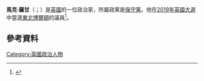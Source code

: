 '''馬克·羅甘'''（{{lang-en|Mark Rory Logan}}；{{bd|1984年|1月28日}}）是[[英國|英國]]的一位政治家，所屬政黨是[[保守黨_(英國)|保守黨]]。他在[[2019年英國大選|2019年英國大選]]中當選[[東北博爾頓_(英國國會選區)|東北博爾頓]]的議員<ref>{{cite web|url=https://hansard.parliament.uk/commons/2019-12-18/debates/2E37F0BD-4DF0-40A6-B9F9-0607212DBFB1/MembersSworn|title=Members Sworn|website=Hansard.parliament.uk|date=2019-12-18|access-date=2020-01-28|language=en}}</ref>。

==參考資料==
{{reflist}}

[[Category:英國政治人物|Category:英國政治人物]]